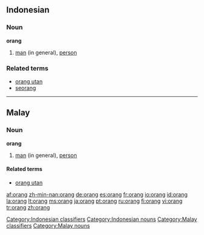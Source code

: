==Indonesian==

===Noun===
'''orang'''

# [[man]] (in general), [[person]]

===Related terms===
*[[orang utan]]
*[[seorang]]

[[Category:Indonesian classifiers]]
[[Category:Indonesian nouns]]

----

==Malay==

===Noun===
'''orang'''

# [[man]] (in general), [[person]]

====Related terms====
*[[orang utan]]

[[Category:Malay classifiers]]
[[Category:Malay nouns]]

[[af:orang]]
[[zh-min-nan:orang]]
[[de:orang]]
[[es:orang]]
[[fr:orang]]
[[io:orang]]
[[id:orang]]
[[la:orang]]
[[lt:orang]]
[[ms:orang]]
[[ja:orang]]
[[pt:orang]]
[[ru:orang]]
[[fi:orang]]
[[vi:orang]]
[[tr:orang]]
[[zh:orang]]